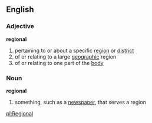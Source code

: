 ==English==

===Adjective===
'''regional'''
# pertaining to or about a specific [[region]] or [[district]]
# of or relating to a large [[geographic]] region
# of or relating to one part of the [[body]]

===Noun===
'''regional'''
# something, such as a [[newspaper]], that serves a region

[[pl:Regional]]